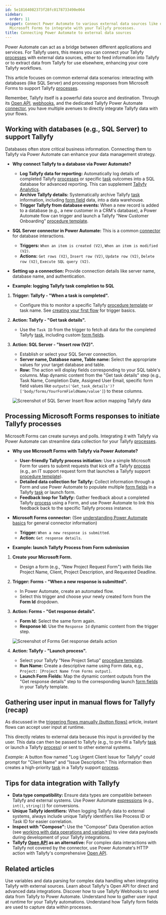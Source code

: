 ```yaml
---
id: 5e18164082373f28fc0178733490e064
sidebar:
  order: 11
snippet: Connect Power Automate to various external data sources like databases and
  Microsoft Forms to integrate with your Tallyfy processes.
title: Connecting Power Automate to external data sources
---
```



Power Automate can act as a bridge between different applications and services. For Tallyfy users, this means you can connect your Tallyfy [processes](/products/pro/tracking-and-tasks/processes/) with external data sources, either to feed information into Tallyfy or to extract data from Tallyfy for use elsewhere, enhancing your core Tallyfy workflows.

This article focuses on common external data scenarios: interacting with databases (like SQL Server) and processing responses from Microsoft Forms to support Tallyfy [processes](/products/pro/tracking-and-tasks/processes/).

Remember, Tallyfy itself is a powerful data source and destination. Through its [Open API](/products/pro/integrations/open-api/), [webhooks](/products/pro/integrations/webhooks/), and the dedicated Tallyfy Power Automate [connector](/products/pro/integrations/middleware/power-automate/how-can-i-integrate-tallyfy-with-microsoft-power-automate/), you have multiple avenues to directly integrate Tallyfy data with your flows.

## Working with databases (e.g., SQL Server) to support Tallyfy

Databases often store critical business information. Connecting them to Tallyfy via Power Automate can enhance your data management strategy.

*   **Why connect Tallyfy to a database via Power Automate?**
    *   **Log Tallyfy data for reporting:** Automatically log details of completed Tallyfy [processes](/products/pro/tracking-and-tasks/processes/) or specific [task](/products/pro/tracking-and-tasks/tasks/) outcomes into a SQL database for advanced reporting. This can supplement [Tallyfy Analytics](/products/pro/integrations/analytics/).
    *   **Archive Tallyfy details:** Systematically archive Tallyfy [task](/products/pro/tracking-and-tasks/tasks/) information, including [form field](/products/pro/tracking-and-tasks/tasks/what-are-form-fields-in-tallyfy/) data, into a data warehouse.
    *   **Trigger Tallyfy from database events:** When a new record is added to a database (e.g., a new customer in a CRM's database), a Power Automate flow can trigger and launch a Tallyfy "New Customer Onboarding" [procedure template](/products/pro/documenting/templates/).

*   **SQL Server connector in Power Automate:**
    This is a common [connector](/products/pro/integrations/middleware/power-automate/understanding-power-automate-basics/) for database interactions.
    *   **Triggers:** `When an item is created (V2)`, `When an item is modified (V2)`.
    *   **Actions:** `Get rows (V2)`, `Insert row (V2)`, `Update row (V2)`, `Delete row (V2)`, `Execute SQL query (V2)`.

*   **Setting up a connection:** Provide connection details like server name, database name, and authentication.

*   **Example: logging Tallyfy task completion to SQL**

<Steps>

1.  **Trigger: Tallyfy - "When a task is completed".**
	*   Configure this to monitor a specific Tallyfy [procedure template](/products/pro/documenting/templates/) or task name. See [creating your first flow](/products/pro/integrations/middleware/power-automate/creating-your-first-flow-in-power-automate/) for trigger basics.

2.  **Action: Tallyfy - "Get task details".**
	*   Use the `Task ID` from the trigger to fetch all data for the completed Tallyfy [task](/products/pro/tracking-and-tasks/tasks/), including custom [form fields](/products/pro/tracking-and-tasks/tasks/what-are-form-fields-in-tallyfy/).

3.  **Action: SQL Server - "Insert row (V2)".**
	*   Establish or select your SQL Server connection.
	*   **Server name, Database name, Table name:** Select the appropriate values for your target database and table.
	*   **Row:** The action will display fields corresponding to your SQL table's columns. Map dynamic content from the "Get task details" step (e.g., Task Name, Completion Date, Assigned User Email, specific form field values like `outputs('Get_task_details')?['body/forms/YourFormFieldName/value']`) to these columns.

	![Screenshot of SQL Server Insert Row action mapping Tallyfy data](mdc:/pro/integrations/middleware/power-automate/assets/sql-insert-row-from-tallyfy.png)

</Steps>

## Processing Microsoft Forms responses to initiate Tallyfy processes

Microsoft Forms can create surveys and polls. Integrating it with Tallyfy via Power Automate can streamline data collection for your Tallyfy [processes](/products/pro/tracking-and-tasks/processes/).

*   **Why use Microsoft Forms with Tallyfy via Power Automate?**
    *   **User-friendly Tallyfy process initiation:** Use a simple Microsoft Form for users to submit requests that kick off a Tallyfy [process](/products/pro/tracking-and-tasks/processes/) (e.g., an IT support request form that launches a Tallyfy support [procedure template](/products/pro/documenting/templates/)).
    *   **Detailed data collection for Tallyfy:** Collect information through a Form and use Power Automate to populate multiple [form fields](/products/pro/tracking-and-tasks/tasks/what-are-form-fields-in-tallyfy/) in a Tallyfy [task](/products/pro/tracking-and-tasks/tasks/) or launch form.
    *   **Feedback loop for Tallyfy:** Gather feedback about a completed Tallyfy [process](/products/pro/tracking-and-tasks/processes/) using a Form, and use Power Automate to link this feedback back to the specific Tallyfy process instance.

*   **Microsoft Forms connector:** (See [understanding Power Automate basics](/products/pro/integrations/middleware/power-automate/understanding-power-automate-basics/) for general connector information)
    *   **Trigger:** `When a new response is submitted`.
    *   **Action:** `Get response details`.

*   **Example: launch Tallyfy Process from Form submission**

<Steps>

1.  **Create your Microsoft Form.**
	*   Design a form (e.g., "New Project Request Form") with fields like Project Name, Client, Project Description, and Requested Deadline.

2.  **Trigger: Forms - "When a new response is submitted".**
	*   In Power Automate, create an automated flow.
	*   Select this trigger and choose your newly created form from the **Form Id** dropdown.

3.  **Action: Forms - "Get response details".**
	*   **Form Id:** Select the same form again.
	*   **Response Id:** Use the `Response Id` dynamic content from the trigger step.

	![Screenshot of Forms Get response details action](mdc:/pro/integrations/middleware/power-automate/assets/forms-get-response-details.png)

4.  **Action: Tallyfy - "Launch process".**
	*   Select your Tallyfy "New Project Setup" [procedure template](/products/pro/documenting/templates/).
	*   **Run Name:** Create a descriptive name using Form data, e.g., `Project: [Project Name from Forms output]`.
	*   **Launch Form Fields:** Map the dynamic content outputs from the "Get response details" step to the corresponding launch [form fields](/products/pro/tracking-and-tasks/tasks/what-are-form-fields-in-tallyfy/) in your Tallyfy template.

</Steps>

## Gathering user input in manual flows for Tallyfy (recap)

As discussed in the [triggering flows manually (button flows)](/products/pro/integrations/middleware/power-automate/triggering-flows-manually-button-flows/) article, instant flows can accept user input at runtime.

This directly relates to external data because this input is provided by the user. This data can then be passed to Tallyfy (e.g., to pre-fill a Tallyfy [task](/products/pro/tracking-and-tasks/tasks/) or launch a Tallyfy [process](/products/pro/tracking-and-tasks/processes/)) or sent to other external systems.

*Example:* A button flow named "Log Urgent Client Issue for Tallyfy" could prompt for "Client Name" and "Issue Description." This information then creates a high-priority [task](/products/pro/tracking-and-tasks/tasks/) in a Tallyfy support [process](/products/pro/tracking-and-tasks/processes/).

## Tips for data integration with Tallyfy

*   **Data type compatibility:** Ensure data types are compatible between Tallyfy and external systems. Use Power Automate [expressions](/products/pro/integrations/middleware/power-automate/advanced-conditions-and-expressions/) (e.g., `int()`, `string()`) for conversions.
*   **Unique Tallyfy identifiers:** When logging Tallyfy data to external systems, always include unique Tallyfy identifiers like Process ID or Task ID for easier correlation.
*   **Inspect with "Compose":** Use the "Compose" Data Operation action (see [working with data operations and variables](/products/pro/integrations/middleware/power-automate/working-with-data-operations-and-variables/)) to view data payloads during development of your Tallyfy integrations.
*   **Tallyfy [Open API](/products/pro/integrations/open-api/) as an alternative:** For complex data interactions with Tallyfy not covered by the connector, use Power Automate's HTTP action with Tallyfy's comprehensive [Open API](/products/pro/integrations/open-api/).


## Related articles
<CardGrid>
<LinkTitleCard header="<b>Pro > Integrations > Middleware > Power Automate > Working with data operations and variables</b>" href="/products/pro/integrations/middleware/power-automate/working-with-data-operations-and-variables/" > Use variables and data parsing for complex data handling when integrating Tallyfy with external sources. </LinkTitleCard>
<LinkTitleCard header="<b>Pro > Integrations > Open API</b>" href="/products/pro/integrations/open-api/" > Learn about Tallyfy's Open API for direct and advanced data integrations. </LinkTitleCard>
<LinkTitleCard header="<b>Pro > Integrations > Webhooks</b>" href="/products/pro/integrations/webhooks/" > Discover how to use Tallyfy Webhooks to send data from Tallyfy to Power Automate. </LinkTitleCard>
<LinkTitleCard header="<b>Pro > Integrations > Middleware > Power Automate > Triggering flows manually (button flows)</b>" href="/products/pro/integrations/middleware/power-automate/triggering-flows-manually-button-flows/" > Understand how to gather user input at runtime for your Tallyfy automations. </LinkTitleCard>
<LinkTitleCard header="<b>Pro > Tracking and Tasks > Tasks > What are form fields in Tallyfy</b>" href="/products/pro/tracking-and-tasks/tasks/what-are-form-fields-in-tallyfy/" > Understand how Tallyfy form fields are used to capture data within processes. </LinkTitleCard>
</CardGrid>